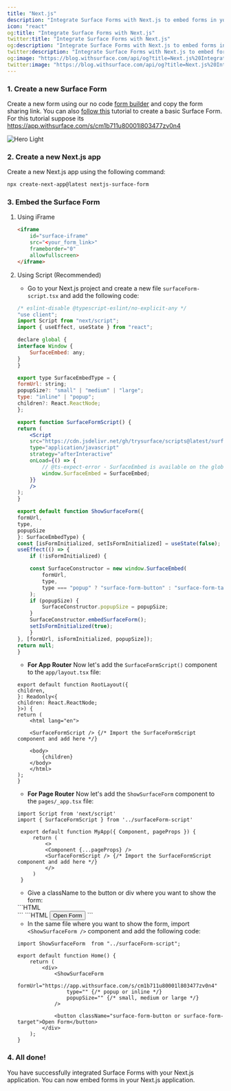 ```yaml
---
title: "Next.js"
description: "Integrate Surface Forms with Next.js to embed forms in your Next.js application."
icon: "react"
og:title: "Integrate Surface Forms with Next.js"
twitter:title: "Integrate Surface Forms with Next.js"
og:description: "Integrate Surface Forms with Next.js to embed forms in your Next.js application."
twitter:description: "Integrate Surface Forms with Next.js to embed forms in your Next.js application."
og:image: "https://blog.withsurface.com/api/og?title=Next.js%20Integration"
twitter:image: "https://blog.withsurface.com/api/og?title=Next.js%20Integration"
---
```


### 1. Create a new Surface Form

Create a new form using our no code [form builder](https://app.withsurface.com) and copy the form sharing link. You can also [follow this](../quick-start/create-first-form) tutorial to create a basic Surface Form. <br/> For this tutorial suppose its https://app.withsurface.com/s/cm1b711u80001l803477zv0n4

<Accordion title="Click to expand">
  <img className="block" src="/images/webflow/form.png" alt="Hero Light" />
</Accordion>

### 2. Create a new Next.js app

Create a new Next.js app using the following command:

```bash
npx create-next-app@latest nextjs-surface-form
```

### 3. Embed the Surface Form

1. Using iFrame

   ```HTML
   <iframe
       id="surface-iframe"
       src="<your_form_link>"
       frameborder="0"
       allowfullscreen>
   </iframe>
   ```

2. Using Script (Recommended)

   - Go to your Next.js project and create a new file `surfaceForm-script.tsx` and add the following code:

   ```jsx
   /* eslint-disable @typescript-eslint/no-explicit-any */
   "use client";
   import Script from "next/script";
   import { useEffect, useState } from "react";

   declare global {
   interface Window {
       SurfaceEmbed: any;
   }
   }

   export type SurfaceEmbedType = {
   formUrl: string;
   popupSize?: "small" | "medium" | "large";
   type: "inline" | "popup";
   children?: React.ReactNode;
   };

   export function SurfaceFormScript() {
   return (
       <Script
       src="https://cdn.jsdelivr.net/gh/trysurface/scripts@latest/surface_embed_v1.js"
       type="application/javascript"
       strategy="afterInteractive"
       onLoad={() => {
           // @ts-expect-error - SurfaceEmbed is available on the global window object
           window.SurfaceEmbed = SurfaceEmbed;
       }}
       />
   );
   }

   export default function ShowSurfaceForm({
   formUrl,
   type,
   popupSize
   }: SurfaceEmbedType) {
   const [isFormInitialized, setIsFormInitialized] = useState(false);
   useEffect(() => {
       if (!isFormInitialized) {

       const SurfaceConstructor = new window.SurfaceEmbed(
           formUrl,
           type,
           type === "popup" ? "surface-form-button" : "surface-form-target"
       );
       if (popupSize) {
           SurfaceConstructor.popupSize = popupSize;
       }
       SurfaceConstructor.embedSurfaceForm();
       setIsFormInitialized(true);
       }
   }, [formUrl, isFormInitialized, popupSize]);
   return null;
   }
   ```

   - <b>For App Router</b> Now let's add the `SurfaceFormScript()` component to the
     `app/layout.tsx` file:

   ```TSX
   export default function RootLayout({
   children,
   }: Readonly<{
   children: React.ReactNode;
   }>) {
   return (
       <html lang="en">

       <SurfaceFormScript /> {/* Import the SurfaceFormScript component and add here */}

       <body>
           {children}
       </body>
       </html>
   );
   }
   ```

   - <b>For Page Router</b> Now let's add the `ShowSurfaceForm` component to the
     `pages/_app.tsx` file:

   ```tsx
   import Script from 'next/script'
   import { SurfaceFormScript } from '../surfaceForm-script'
    
    export default function MyApp({ Component, pageProps }) {
        return (
            <>
            <Component {...pageProps} />
            <SurfaceFormScript /> {/* Import the SurfaceFormScript component and add here */}
            </>
        )
    }

   ```

   - Give a className to the button or div where you want to show the form:

   <Tabs>
     <Tab title="inline">
       ```HTML
       <div className="surface-form-target"></div>
       ```
     </Tab>
     <Tab title="popover/slidein">
       ```HTML
       <button className="surface-form-button">Open Form</button>
       ```
     </Tab>
   </Tabs>

    - In the same file where you want to show the form, import `<ShowSurfaceForm />` component and add the following code:

    ```TSX
    import ShowSurfaceForm  from "../surfaceForm-script";

    export default function Home() {
        return (
            <div>
                <ShowSurfaceForm
                    formUrl="https://app.withsurface.com/s/cm1b711u80001l803477zv0n4"
                    type="" {/* popup or inline */}
                    popupSize="" {/* small, medium or large */}
                />

                <button className="surface-form-button or surface-form-target">Open Form</button>
            </div>
        );
    }
    ```

### 4. All done!

You have successfully integrated Surface Forms with your Next.js application. You can now embed forms in your Next.js application.